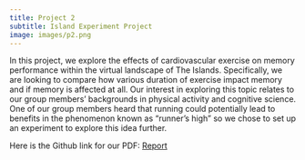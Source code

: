 ```yaml
---
title: Project 2
subtitle: Island Experiment Project
image: images/p2.png
---
```


In this project, we explore the effects of cardiovascular exercise on memory performance within the virtual landscape of The Islands. Specifically, we are looking to compare how various duration of exercise impact memory and if memory is affected at all. Our interest in exploring this topic relates to our group members' backgrounds in physical activity and cognitive science. One of our group members heard that running could potentially lead to benefits in the phenomenon known as “runner’s high” so we chose to set up an experiment to explore this idea further.

Here is the Github link for our PDF: [Report](https://github.com/shuaiheng-tao/Personal-Website/blob/335fd1c33505bff8ce60926ca053df31b6bb8256/Projects/101B_project.pdf)